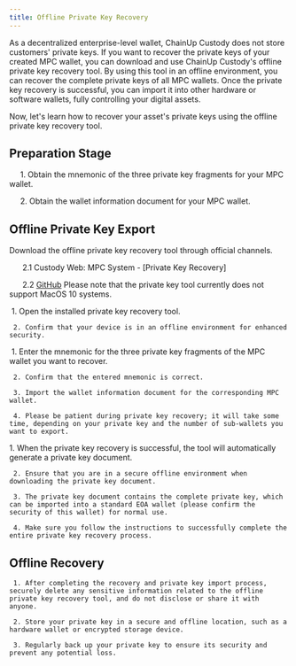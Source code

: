 ```yaml
---
title: Offline Private Key Recovery
---
```


As a decentralized enterprise-level wallet, ChainUp Custody does not store customers' private keys. If you want to recover the private keys of your created MPC wallet, you can download and use ChainUp Custody's offline private key recovery tool. By using this tool in an offline environment, you can recover the complete private keys of all MPC wallets. Once the private key recovery is successful, you can import it into other hardware or software wallets, fully controlling your digital assets.

Now, let's learn how to recover your asset's private keys using the offline private key recovery tool.

##  Preparation Stage
     1. Obtain the mnemonic of the three private key fragments for your MPC wallet.
		
     2. Obtain the wallet information document for your MPC wallet.

##  Offline Private Key Export
<Steps>
<Step title="Installation">
    Download the offline private key recovery tool through official channels.
    
      2.1 Custody Web: MPC System - [Private Key Recovery]

      2.2 [GitHub](https://github.com/ChainUp-Custody/mpc-desktop-application/releases)
<Note>
Please note that the private key tool currently does not support MacOS 10 systems.
</Note>
</Step>

<Step title="Open the Tool">
     1. Open the installed private key recovery tool.

     2. Confirm that your device is in an offline environment for enhanced security.
</Step>

<Step title="Start Recovery">
     1. Enter the mnemonic for the three private key fragments of the MPC wallet you want to recover.

     2. Confirm that the entered mnemonic is correct.

     3. Import the wallet information document for the corresponding MPC wallet.

     4. Please be patient during private key recovery; it will take some time, depending on your private key and the number of sub-wallets you want to export.
</Step>

<Step title="Export Private Key">
     1. When the private key recovery is successful, the tool will automatically generate a private key document.

     2. Ensure that you are in a secure offline environment when downloading the private key document.

     3. The private key document contains the complete private key, which can be imported into a standard EOA wallet (please confirm the security of this wallet) for normal use.

     4. Make sure you follow the instructions to successfully complete the entire private key recovery process.
</Step>
</Steps>

##  Offline Recovery
     1. After completing the recovery and private key import process, securely delete any sensitive information related to the offline private key recovery tool, and do not disclose or share it with anyone.

     2. Store your private key in a secure and offline location, such as a hardware wallet or encrypted storage device.

     3. Regularly back up your private key to ensure its security and prevent any potential loss.



